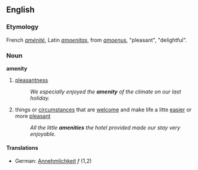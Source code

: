 ==English==
===Etymology===
French ''[[aménité]]'', Latin ''[[amoenitas]]'', from ''[[amoenus]]'', "pleasant", "delightful".
===Noun===
'''amenity'''
# [[pleasantness]]
#:''We especially enjoyed the '''amenity''' of the climate on our last holiday.''
# things or [[circumstance]]s that are [[welcome]] and make life a litte [[easy|easier]] or more [[pleasant]]
#:''All the little '''amenities''' the hotel provided made our stay very enjoyable.''
====Translations====
*German: [[Annehmlichkeit]] ''f'' (1,2)